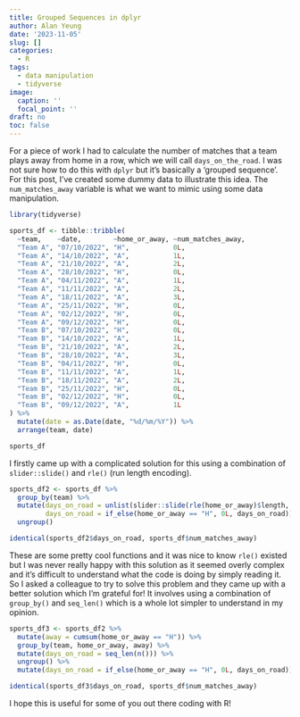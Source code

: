 ```yaml
---
title: Grouped Sequences in dplyr
author: Alan Yeung
date: '2023-11-05'
slug: []
categories:
  - R
tags:
  - data manipulation
  - tidyverse
image:
  caption: ''
  focal_point: ''
draft: no
toc: false
---
```


For a piece of work I had to calculate the number of matches that a team plays away from home in a row, which we will call `days_on_the_road`. I was not sure how to do this with `dplyr` but it's basically a 'grouped sequence'. For this post, I've created some dummy data to illustrate this idea. The `num_matches_away` variable is what we want to mimic using some data manipulation.

```r
library(tidyverse)

sports_df <- tibble::tribble(
  ~team,    ~date,        ~home_or_away, ~num_matches_away,
  "Team A", "07/10/2022", "H",           0L,
  "Team A", "14/10/2022", "A",           1L,
  "Team A", "21/10/2022", "A",           2L,
  "Team A", "28/10/2022", "H",           0L,
  "Team A", "04/11/2022", "A",           1L,
  "Team A", "11/11/2022", "A",           2L,
  "Team A", "18/11/2022", "A",           3L,
  "Team A", "25/11/2022", "H",           0L,
  "Team A", "02/12/2022", "H",           0L,
  "Team A", "09/12/2022", "H",           0L,
  "Team B", "07/10/2022", "H",           0L,
  "Team B", "14/10/2022", "A",           1L,
  "Team B", "21/10/2022", "A",           2L,
  "Team B", "28/10/2022", "A",           3L,
  "Team B", "04/11/2022", "H",           0L,
  "Team B", "11/11/2022", "A",           1L,
  "Team B", "18/11/2022", "A",           2L,
  "Team B", "25/11/2022", "H",           0L,
  "Team B", "02/12/2022", "H",           0L,
  "Team B", "09/12/2022", "A",           1L
) %>%      
  mutate(date = as.Date(date, "%d/%m/%Y")) %>% 
  arrange(team, date)

sports_df
```

I firstly came up with a complicated solution for this using a combination of `slider::slide()` and `rle()` (run length encoding).

```r
sports_df2 <- sports_df %>% 
  group_by(team) %>% 
  mutate(days_on_road = unlist(slider::slide(rle(home_or_away)$length, ~1:.x)),
         days_on_road = if_else(home_or_away == "H", 0L, days_on_road)) %>% 
  ungroup()

identical(sports_df2$days_on_road, sports_df$num_matches_away)
```

These are some pretty cool functions and it was nice to know `rle()` existed but I was never really happy with this solution as it seemed overly complex and it's difficult to understand what the code is doing by simply reading it. So I asked a colleague to try to solve this problem and they came up with a better solution which I'm grateful for! It involves using a combination of `group_by()` and `seq_len()` which is a whole lot simpler to understand in my opinion.

```r
sports_df3 <- sports_df2 %>%
  mutate(away = cumsum(home_or_away == "H")) %>%
  group_by(team, home_or_away, away) %>%
  mutate(days_on_road = seq_len(n())) %>%
  ungroup() %>%
  mutate(days_on_road = if_else(home_or_away == "H", 0L, days_on_road))

identical(sports_df3$days_on_road, sports_df$num_matches_away)
```

I hope this is useful for some of you out there coding with R!
